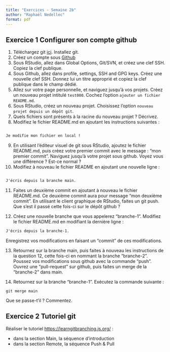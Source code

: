 ```yaml
---
title: "Exercices - Semaine 2b"
author: "Raphaël Nedellec"
format: pdf
---
```


## Exercice 1 Configurer son compte github

1. Téléchargez git [ici](https://git-scm.com/downloads). Installez git. 
2. Créez un compte sous [Github](https://github.com)
3. Sous RStudio, allez dans Global Options, Git/SVN, et créez une clef SSH. Copiez la clef publique.
4. Sous Github, allez dans profile, settings, SSH and GPG keys. Créez une nouvelle clef SSH. Donnez lui un titre approprié et copiez la clef publique dans le champ dédié. 
5. Allez sur votre page personnelle, et naviguez jusqu'à vos projets. Créez un nouveau projet intitulé `test000`. Cochez l'option `ajouter un fichier README.md`.
6. Sous RStudio, créez un nouveau projet. Choisissez l'option `nouveau projet depuis un dépôt git`.
7. Quels fichiers sont présents à la racine du nouveau projet ? Décrivez.
8. Modifiez le fichier README.md en ajoutant les instructions suivantes : 

```md

Je modifie mon fichier en local !

```

9. En utilisant l'éditeur visuel de git sous RStudio, ajoutez le fichier README.md, puis créez votre premier commit avec le message : "mon premier commit". Naviguez jusqu'à votre projet sous github. Voyez vous une différence ? Est-ce normal ?
10. Modifiez à nouveau le fichier README en ajoutant une nouvelle ligne :

```md

J'écris depuis la branche main.

```

11. Faites un deuxième commit en ajoutant à nouveau le fichier README.md. Ce deuxième commit aura pour message "mon deuxième commit". En utilisant le client graphique de RStudio, faites un git push. Que s'est il passé cette fois-ci sur le dépôt github ?

12. Créez une nouvelle branche que vous appelerez "branche-1". Modifiez le fichier README.md en modifiant la dernière ligne :

```md
J'écris depuis la branche-1.
```

Enregistrez vos modifications en faisant un "commit" de ces modifications.

13. Retournez sur la branche main, puis faites à nouveau les instructions de la question 12, cette fois-ci en nommant la branche "branche-2". Poussez vos modifications sous github avec la commande "push". Ouvrez une "pull-request" sur github, puis faites un merge de la "branche-2" dans main.

14. Retournez sur la branche "branche-1". Exécutez la commande suivante :

```
git merge main
```

Que se passe-t'il ? Commentez.

## Exercice 2 Tutoriel git

Réaliser le tutoriel <https://learngitbranching.js.org/> :

- dans la section Main, la séquence d'introduction
- dans la section Remote, la séquence Push & Pull

